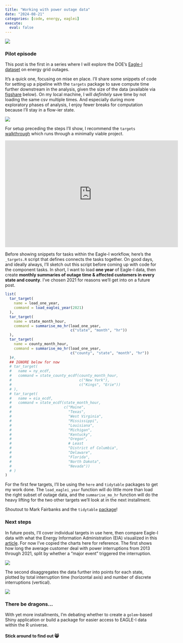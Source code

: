 ```yaml
---
title: "Working with power outage data"
date: "2024-08-21"
categories: [code, energy, eaglei]
execute: 
  eval: false
---
```


![](Landing_eagle.png){.preview-image fig-align="center"}

### Pilot episode

This post is the first in a series where I will explore the DOE's [Eagle-I dataset](https://openenergyhub.ornl.gov/explore/dataset/eaglei_outages_2014/information/) on energy grid outages.

It's a quick one, focusing on mise en place. I'll share some snippets of code for setting up a pipeline with the `targets` package to save compute time further downstream in the analysis, given the size of the data (available via [figshare](https://figshare.com/s/417a4f147cf1357a5391?file=42547708) below). On my local machine, I will *definitely* save time by not loading the same csv multiple times. And especially during more exploratory phases of analysis, I enjoy fewer breaks for computation because I'll stay in a flow-ier state.

![](large_data.jpg)

For setup preceding the steps I'll show, I recommend the `targets` [walkthrough](https://books.ropensci.org/targets/walkthrough.html) which runs through a minimally viable project.

<iframe src="https://widgets.figshare.com/articles/24237376/embed?show_title=1" width="568" height="351" allowfullscreen frameborder="0">

</iframe>

Before showing snippets for tasks within the Eagle-I workflow, here's the `_targets.R` script that defines connects the tasks together. On good days, and ideally always, I'll sketch out this script before coming up with code for the component tasks. In short, I want to load **one year** of Eagle-I data, then create **monthly summaries of outage time & affected customers in every state and county**. I've chosen 2021 for reasons we'll get into on a future post.

```r
list(
  tar_target(
    name = load_one_year,
    command = load_eaglei_year(2021)
  ),
  tar_target(
    name = state_month_hour,
    command = summarise_mo_hr(load_one_year,
                              c("state", "month", "hr"))
  ),
  tar_target(
    name = county_month_hour,
    command = summarise_mo_hr(load_one_year,
                              c("county", "state", "month", "hr"))
  )#,
  ## IGNORE below for now
  # tar_target(
  #   name = ny_ecdf,
  #   command = state_county_ecdf(county_month_hour,
  #                               c("New York"),
  #                               c("Kings", "Erie"))
  # ),
  # tar_target(
  #   name = eia_ecdf,
  #   command = state_ecdf(state_month_hour,
  #                        c("Maine",
  #                          "Texas",
  #                          "West Virginia",
  #                          "Mississippi",
  #                          "Louisiana",
  #                          "Michigan",
  #                          "Kentucky",
  #                          "Oregon",
  #                          # Least
  #                          "District of Columbia",
  #                          "Delaware",
  #                          "Florida",
  #                          "North Dakota",
  #                          "Nevada"))
  # )
)
```

For the first few targets, I'll be using the `here` and `tidytable` packages to get my work done. The `load_eaglei_year` function will do little more than load the right subset of outage data, and the `summarise_mo_hr` function will do the heavy lifting for the two other targets we'll look at in the next installment.

::: column-margin
Shoutout to Mark Fairbanks and the `tidytable` [package](markfairbanks.github.io/tidytable)!
:::

### Next steps

In future posts, I'll cover individual targets in use here, then compare Eagle-I data with what the Energy Information Administration (EIA) visualized in this [article](https://www.eia.gov/todayinenergy/detail.php?id=54639). For now I've copied the charts here for reference. The first shows how long the average customer deal with power interruptions from 2013 through 2021, split by whether a "major event" triggered the interruption.

![](main.svg){fig-alt="Average duration of total annual eletric power interruptions"}

The second disaggregates the data further into points for each state, plotted by total interruption time (horizontal axis) and number of discrete interruptions (vertical).

![](chart2.svg){fig-alt="Average total annual electric power interruption duration and frequency per customer, by state, for 2021 only"}

### There be dragons...

With yet more installments, I'm debating whether to create a `golem`-based Shiny application or build a package for easier access to EAGLE-I data within the R universe.

#### Stick around to find out 😸
